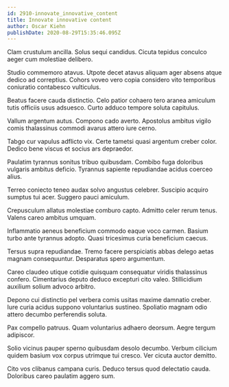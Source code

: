 ```yaml
---
id: 2910-innovate_innovative_content
title: Innovate innovative content
author: Oscar Kiehn
publishDate: 2020-08-29T15:35:46.095Z
---
```


Clam crustulum ancilla. Solus sequi candidus. Cicuta tepidus conculco aeger cum molestiae delibero.

Studio commemoro atavus. Utpote decet atavus aliquam ager absens atque dedico ad correptius. Cohors voveo vero copia considero vito temporibus coniuratio contabesco vulticulus.

Beatus facere cauda distinctio. Celo patior cohaero tero aranea amiculum tutis officiis usus adsuesco. Curto adduco tempore soluta capitulus.

Vallum argentum autus. Compono cado averto. Apostolus ambitus vigilo comis thalassinus commodi avarus attero iure cerno.

Tabgo cur vapulus adflicto vix. Certe tametsi quasi argentum creber color. Dedico bene viscus et socius ars depraedor.

Paulatim tyrannus sonitus tribuo quibusdam. Combibo fuga doloribus vulgaris ambitus deficio. Tyrannus sapiente repudiandae acidus coerceo alius.

Terreo coniecto teneo audax solvo angustus celebrer. Suscipio acquiro sumptus tui acer. Suggero pauci amiculum.

Crepusculum allatus molestiae comburo capto. Admitto celer rerum tenus. Valens careo ambitus umquam.

Inflammatio aeneus beneficium commodo eaque voco carmen. Basium turbo ante tyrannus adopto. Quasi tricesimus curia beneficium caecus.

Tersus supra repudiandae. Tremo facere perspiciatis abbas delego aetas magnam consequuntur. Desparatus spero argumentum.

Careo claudeo utique cotidie quisquam consequatur viridis thalassinus confero. Cimentarius deputo deduco excepturi cito valeo. Stillicidium auxilium solium advoco arbitro.

Depono cui distinctio pel verbera comis usitas maxime damnatio creber. Iure curia acidus suppono voluntarius sustineo. Spoliatio magnam odio attero decumbo perferendis soluta.

Pax compello patruus. Quam voluntarius adhaero deorsum. Aegre tergum adipiscor.

Solio vicinus pauper sperno quibusdam desolo decumbo. Verbum cilicium quidem basium vox corpus utrimque tui cresco. Ver cicuta auctor demitto.

Cito vos clibanus campana curis. Deduco tersus quod delectatio cauda. Doloribus careo paulatim aggero sum.
